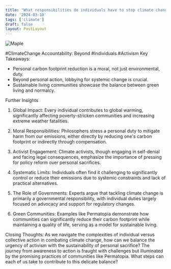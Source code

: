```yaml
---
title: "What responsibilities do individuals have to stop climate change?"
date: '2024-03-10'
tags: ['climate']
draft: false
layout: PostLayout
---
```


<div className="flex justify-center">
  <div className="my-1 w-full px-2 xl:my-1 xl:w-1/2 xl:px-2">
    <img src="https://willpolesa.pythonanywhere.com/static/podcast_thumbnails/thumbnailrecTums78r7NcvqM5.jpg" alt="Maple" className="mx-auto h-58 w-auto" />
  </div>
</div>

#ClimateChange Accountability: Beyond #Individuals #Activism
Key Takeaways:
- Personal carbon footprint reduction is a moral, not just environmental, duty.
- Beyond personal action, lobbying for systemic change is crucial.
- Sustainable living communities showcase the balance between green living and normalcy.

Further Insights
1. Global Impact:
Every individual contributes to global warming, significantly affecting poverty-stricken communities and increasing extreme weather fatalities.

2. Moral Responsibilities:
Philosophers stress a personal duty to mitigate harm from our emissions, either directly by reducing one's carbon footprint or indirectly through compensation.

3. Activist Engagement:
Climate activists, though engaging in self-denial and facing legal consequences, emphasize the importance of pressing for policy reform over personal sacrifices.

4. Systematic Limits:
Individuals often find it challenging to significantly control or reduce their emissions due to systemic constraints and lack of practical alternatives.

5. The Role of Governments:
Experts argue that tackling climate change is primarily a governmental responsibility, with individual duties largely focused on advocacy and support for regulatory changes.

6. Green Communities:
Examples like Permatopia demonstrate how communities can significantly reduce their carbon footprint while maintaining a quality of life, serving as a model for sustainable living.

Closing Thoughts:
As we navigate the complexities of individual versus collective action in combating climate change, how can we balance the urgency of activism with the sustainability of personal sacrifice? The journey from awareness to action is fraught with challenges but illuminated by the promising practices of communities like Permatopia. What steps can each of us take to contribute to this delicate balance?
